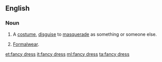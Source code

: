 {{also|fancy-dress}}
==English==

===Noun===
{{en-noun|head=[[fancy]] [[dress]]|-|es}}

# {{lb|en|UK}} A [[costume]], [[disguise]] to [[masquerade]] as something or someone else.
# {{lb|en|uncountable}} [[formalwear|Formalwear]].

[[et:fancy dress]]
[[it:fancy dress]]
[[ml:fancy dress]]
[[ta:fancy dress]]